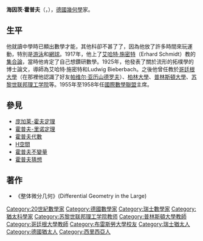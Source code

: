 '''海因茨·霍普夫'''（{{lang-de|'''Heinz Hopf'''}}，{{bd|1894年|11月19日|1971年|6月3日|Hopf}}），[[德國|德國]][[幾何學|幾何學]]家。

== 生平 ==
他就讀中學時已顯出數學才能，其他科卻不甚了了，因為他放了許多時間來玩運動，特別是[[游泳|游泳]]和[[網球|網球]]。1917年，他上了[[艾哈特·施密特|艾哈特·施密特]]（Erhard Schmidt）教的[[集合論|集合論]]，當時他肯定了自己想鑽研數學。1925年，他發表了關於流形的拓樸學的博士論文，導師為艾哈特·施密特和Ludwig Bieberbach。之後他曾任教於[[哥廷根大學|哥廷根大學]]（在那裡他認識了好友[[帕维尔·亚历山德罗夫|帕维尔·亚历山德罗夫]]）、[[柏林大學|柏林大學]]、[[普林斯頓大學|普林斯頓大學]]、[[苏黎世联邦理工学院|苏黎世联邦理工学院]]等。1955年至1958年任[[國際數學聯盟|國際數學聯盟]]主席。

==參見==
*[[庞加莱-霍夫定理|庞加莱-霍夫定理]]
*[[霍普夫-里诺定理|霍普夫-里诺定理]]
*[[霍普夫代數|霍普夫代數]]
*[[H空間|H空間]]
*[[霍普夫不變量|霍普夫不變量]]
*[[霍普夫猜想|霍普夫猜想]]

==著作==
*《整体微分几何》(Differential Geometry in the Large)

{{Authority control}}
{{Germany-scientist-stub}}
{{DEFAULTSORT:Hopf, Heinz}}
[[Category:20世紀數學家|Category:20世紀數學家]]
[[Category:德國數學家|Category:德國數學家]]
[[Category:瑞士數學家|Category:瑞士數學家]]
[[Category:猶太科學家|Category:猶太科學家]]
[[Category:苏黎世联邦理工学院教师|Category:苏黎世联邦理工学院教师]]
[[Category:普林斯頓大學教師|Category:普林斯頓大學教師]]
[[Category:哥廷根大學教師|Category:哥廷根大學教師]]
[[Category:布雷斯勞大學校友|Category:布雷斯勞大學校友]]
[[Category:瑞士猶太人|Category:瑞士猶太人]]
[[Category:德國猶太人|Category:德國猶太人]]
[[Category:西里西亞人|Category:西里西亞人]]